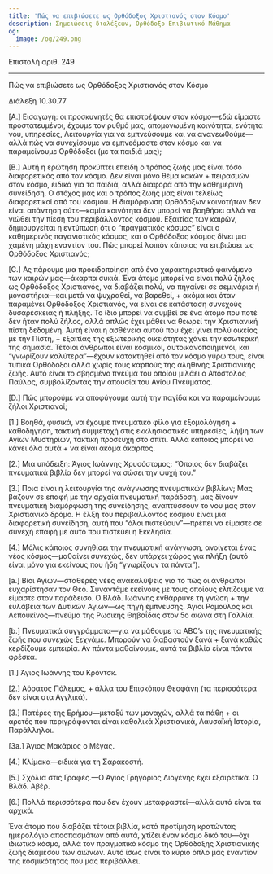 ```yaml
---
title: 'Πώς να επιβιώσετε ως Ορθόδοξος Χριστιανός στον Κόσμο'
description: Σημειώσεις διαλέξεων, Ορθόδοξο Επιβιωτικό Μάθημα
og:
  image: /og/249.png
---
```


<div style={{textAlign:'right', fontFamily:'monospace'}}>Επιστολή αριθ. 249</div>

---

Πώς να επιβιώσετε ως Ορθόδοξος Χριστιανός στον Κόσμο

Διάλεξη 10.30.77

[A.] Εισαγωγή: οι προσκυνητές θα επιστρέψουν στον κόσμο—εδώ είμαστε προστατευμένοι, έχουμε τον ρυθμό μας, απομονωμένη κοινότητα, ενότητα νου, υπηρεσίες, Λειτουργία για να εμπνεύσουμε και να ανανεωθούμε—αλλά πώς να συνεχίσουμε να εμπνεόμαστε στον κόσμο και να παραμείνουμε Ορθόδοξοι (με τα παιδιά μας);

[B.] Αυτή η ερώτηση προκύπτει επειδή ο τρόπος ζωής μας είναι τόσο διαφορετικός από τον κόσμο. Δεν είναι μόνο θέμα κακών + πειρασμών στον κόσμο, ειδικά για τα παιδιά, αλλά διαφορά από την καθημερινή συνείδηση. Ο στόχος μας και ο τρόπος ζωής μας είναι τελείως διαφορετικοί από του κόσμου. Η διαμόρφωση Ορθόδοξων κοινοτήτων δεν είναι απάντηση ούτε—καμία κοινότητα δεν μπορεί να βοηθήσει αλλά να νιώθει την πίεση του περιβάλλοντος κόσμου. Εξαιτίας των καιρών, δημιουργείται η εντύπωση ότι ο “πραγματικός κόσμος” είναι ο καθημερινός παγανιστικός κόσμος, και ο Ορθόδοξος κόσμος δίνει μια χαμένη μάχη εναντίον του. Πώς μπορεί λοιπόν κάποιος να επιβιώσει ως Ορθόδοξος Χριστιανός;

[C.] Ας πάρουμε μια προειδοποίηση από ένα χαρακτηριστικό φαινόμενο των καιρών μας—άκαρπα συκιά. Ένα άτομο μπορεί να είναι πολύ ζήλος ως Ορθόδοξος Χριστιανός, να διαβάζει πολύ, να πηγαίνει σε σεμινάρια ή μοναστήρια—και μετά να ψυχραθεί, να βαρεθεί, + ακόμα και όταν παραμένει Ορθόδοξος Χριστιανός, να είναι σε κατάσταση συνεχούς δυσαρέσκειας ή πλήξης. Το ίδιο μπορεί να συμβεί σε ένα άτομο που ποτέ δεν ήταν πολύ ζήλος, αλλά απλώς έχει μάθει να θεωρεί την Χριστιανική πίστη δεδομένη. Αυτή είναι η ασθένεια αυτού που έχει γίνει πολύ οικείος με την Πίστη, + εξαιτίας της εξωτερικής οικειότητας χάνει την εσωτερική της σημασία. Τέτοιοι άνθρωποι είναι κοσμικοί, αυτοικανοποιημένοι, και “γνωρίζουν καλύτερα”—έχουν κατακτηθεί από τον κόσμο γύρω τους, είναι τυπικά Ορθόδοξοι αλλά χωρίς τους καρπούς της αληθινής Χριστιανικής ζωής. Αυτό είναι το σβησμένο πνεύμα του οποίου μιλάει ο Απόστολος Παύλος, συμβολίζοντας την απουσία του Αγίου Πνεύματος.

[D.] Πώς μπορούμε να αποφύγουμε αυτή την παγίδα και να παραμείνουμε ζήλοι Χριστιανοί;

[1.] Βοηθά, φυσικά, να έχουμε πνευματικό φίλο για εξομολόγηση + καθοδήγηση, τακτική συμμετοχή στις εκκλησιαστικές υπηρεσίες, λήψη των Αγίων Μυστηρίων, τακτική προσευχή στο σπίτι. Αλλά κάποιος μπορεί να κάνει όλα αυτά + να είναι ακόμα άκαρπος.

[2.] Μια υπόδειξη: Άγιος Ιωάννης Χρυσόστομος: “Όποιος δεν διαβάζει πνευματικά βιβλία δεν μπορεί να σώσει την ψυχή του.”

[3.] Ποια είναι η λειτουργία της ανάγνωσης πνευματικών βιβλίων; Μας βάζουν σε επαφή με την αρχαία πνευματική παράδοση, μας δίνουν πνευματική διαμόρφωση της συνείδησης, αναπτύσσουν το νου μας στον Χριστιανικό δρόμο. Η έλξη του περιβάλλοντος κόσμου είναι μια διαφορετική συνείδηση, αυτή που “όλοι πιστεύουν”—πρέπει να είμαστε σε συνεχή επαφή με αυτό που πιστεύει η Εκκλησία.

[4.] Μόλις κάποιος συνηθίσει την πνευματική ανάγνωση, ανοίγεται ένας νέος κόσμος—μαθαίνει συνεχώς, δεν υπάρχει χώρος για πλήξη (αυτό είναι μόνο για εκείνους που ήδη “γνωρίζουν τα πάντα”).

[a.] Βίοι Αγίων—σταθερές νέες ανακαλύψεις για το πώς οι άνθρωποι ευχαρίστησαν τον Θεό. Συναντάμε εκείνους με τους οποίους ελπίζουμε να είμαστε στον παράδεισο. Ο Βλάδ. Ιωάννης ενθάρρυνε τη γνώση + την ευλάβεια των Δυτικών Αγίων—ως πηγή έμπνευσης. Άγιοι Ρομούλος και Λεπουκίνος—πνεύμα της Ρωσικής Θηβαΐδας στον 5ο αιώνα στη Γαλλία.

[b.] Πνευματικά συγγράμματα—για να μάθουμε τα ABC’s της πνευματικής ζωής που συνεχώς ξεχνάμε. Μπορούν να διαβαστούν ξανά + ξανά καθώς κερδίζουμε εμπειρία. Αν πάντα μαθαίνουμε, αυτά τα βιβλία είναι πάντα φρέσκα.

[1.] Άγιος Ιωάννης του Κρόντσκ.

[2.] Αόρατος Πόλεμος, + άλλα του Επισκόπου Θεοφάνη (τα περισσότερα δεν είναι στα Αγγλικά).

[3.] Πατέρες της Ερήμου—μεταξύ των μοναχών, αλλά τα πάθη + οι αρετές που περιγράφονται είναι καθολικά Χριστιανικά, Λαυσαϊκή Ιστορία, Παράλληλοι.

[3a.] Άγιος Μακάριος ο Μέγας.

[4.] Κλίμακα—ειδικά για τη Σαρακοστή.

[5.] Σχόλια στις Γραφές.—Ο Άγιος Γρηγόριος Διογένης έχει εξαιρετικά. Ο Βλάδ. Αβέρ.

[6.] Πολλά περισσότερα που δεν έχουν μεταφραστεί—αλλά αυτά είναι τα αρχικά.

Ένα άτομο που διαβάζει τέτοια βιβλία, κατά προτίμηση κρατώντας ημερολόγιο αποσπασμάτων από αυτά, χτίζει έναν κόσμο δικό του—όχι ιδιωτικό κόσμο, αλλά τον πραγματικό κόσμο της Ορθόδοξης Χριστιανικής ζωής διαμέσου των αιώνων. Αυτό ίσως είναι το κύριο όπλο μας εναντίον της κοσμικότητας που μας περιβάλλει.
